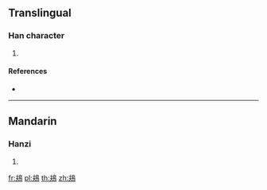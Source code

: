 {{character info/new}}
==Translingual==

===Han character===
{{Han char|rn=196|rad=鳥|as=04|sn=15|four=57027|canj=QOHAF}}

# {{defn|Han|sort=鳥04}}

====References====
* {{Han ref|kx=1483.140|dkj=46694|dj=2015.150|hdz=74617.150|uh=9CFA|ud=40186|bh=E8E5|bd=59621}}

----

==Mandarin==

===Hanzi===
{{cmn-hanzi|pin=[[fū]] ([[fu1]])|wg=fu<sup>1</sup>}}

# {{defn|lang=cmn|sort=鳥04}}

[[fr:鳺]]
[[pl:鳺]]
[[th:鳺]]
[[zh:鳺]]